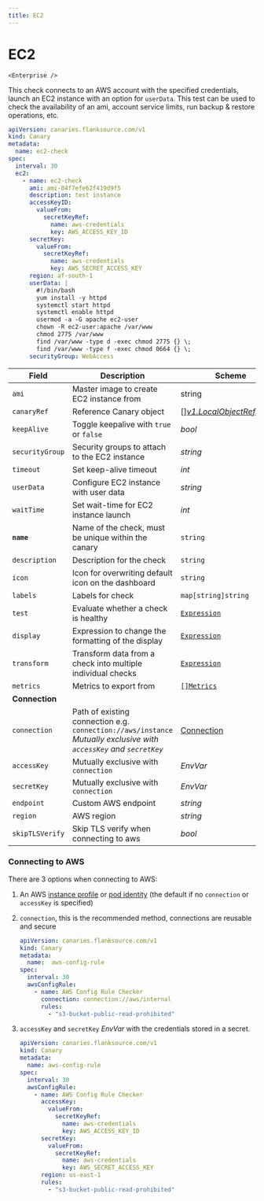 ```yaml
---
title: EC2
---
```


# <Icon name="aws-ec2-instance" /> EC2

    <Enterprise />

This check connects to an AWS account with the specified credentials, launch an EC2 instance with an option for `userData`.
This test can be used to check the availability of an ami, account service limits, run backup & restore operations, etc.

```yaml
apiVersion: canaries.flanksource.com/v1
kind: Canary
metadata:
  name: ec2-check
spec:
  interval: 30
  ec2:
    - name: ec2-check
      ami: ami-04f7efe62f419d9f5
      description: test instance
      accessKeyID:
        valueFrom:
          secretKeyRef:
            name: aws-credentials
            key: AWS_ACCESS_KEY_ID
      secretKey:
        valueFrom:
          secretKeyRef:
            name: aws-credentials
            key: AWS_SECRET_ACCESS_KEY
      region: af-south-1
      userData: |
        #!/bin/bash
        yum install -y httpd
        systemctl start httpd
        systemctl enable httpd
        usermod -a -G apache ec2-user
        chown -R ec2-user:apache /var/www
        chmod 2775 /var/www
        find /var/www -type d -exec chmod 2775 {} \;
        find /var/www -type f -exec chmod 0664 {} \;
      securityGroup: WebAccess
```

| Field | Description | Scheme | Required |
| ----- | ----------- | ------ | -------- |
| `ami` | Master image to create EC2 instance from | string | Yes |
| `canaryRef` | Reference Canary object | \[\][*v1.LocalObjectReference*](https://kubernetes.io/docs/reference/generated/kubernetes-api/v1.20/#localobjectreference-v1-core) |  |
| `keepAlive` | Toggle keepalive with `true` or `false` | *bool* |  |
| `securityGroup` | Security groups to attach to the EC2 instance | *string* |  |
| `timeout` | Set keep-alive timeout | *int* |  |
| `userData` | Configure EC2 instance with user data | *string* |  |
| `waitTime` | Set wait-time for EC2 instance launch | *int* |  |
| **`name`**    | Name of the check, must be unique within the canary         | `string`                                     | Yes      |
| `description` | Description for the check                                   | `string`                                     |          |
| `icon`        | Icon for overwriting default icon on the dashboard          | `string`                                     |          |
| `labels`      | Labels for check                                            | `map[string]string`                          |          |
| `test`        | Evaluate whether a check is healthy                         | [`Expression`](../concepts/health-evaluation)  |          |
| `display`     | Expression to change the formatting of the display          | [`Expression`](../concepts/display-formatting) |          |
| `transform`   | Transform data from a check into multiple individual checks | [`Expression`](../concepts/transforms)          |          |
| `metrics`     | Metrics to export from                                      | [`[]Metrics`](../concepts/metrics-exporter)    |          |
| **Connection** |  |  | |
| `connection` | Path of existing connection e.g. `connection://aws/instance`<br />*Mutually exclusive with `accessKey` and `secretKey`* <br /> <Commercial /> | [Connection](../concepts/connections) | |
| `accessKey` | Mutually exclusive with `connection` | <CommonLink to="authentication" anchor="envvar">*EnvVar*</CommonLink> | |
| `secretKey` | Mutually exclusive with `connection` | <CommonLink to="authentication" anchor="envvar">*EnvVar*</CommonLink> | |
| `endpoint` | Custom AWS endpoint | *string* | |
| `region` | AWS region | *string* | |
| `skipTLSVerify` | Skip TLS verify when connecting to aws | *bool* | |

### Connecting to AWS

There are 3 options when connecting to AWS:

1. An AWS [instance profile](https://docs.aws.amazon.com/AWSEC2/latest/UserGuide/iam-roles-for-amazon-ec2.html) or [pod identity](https://docs.aws.amazon.com/eks/latest/userguide/pod-configuration.html) (the default if no `connection` or `accessKey` is specified)

2. `connection`, this is the recommended method, connections are reusable and secure

   ```yaml title="aws-connection.yaml"
   apiVersion: canaries.flanksource.com/v1
   kind: Canary
   metadata:
     name:  aws-config-rule
   spec:
     interval: 30
     awsConfigRule:
       - name: AWS Config Rule Checker
         connection: connection://aws/internal
         rules:
           - "s3-bucket-public-read-prohibited"
   ```

3. `accessKey` and `secretKey` <CommonLink to="authentication" anchor="envvar">*EnvVar*</CommonLink> with the credentials stored in a secret.

   ```yaml title="aws.yaml"
   apiVersion: canaries.flanksource.com/v1
   kind: Canary
   metadata:
     name: aws-config-rule
   spec:
     interval: 30
     awsConfigRule:
       - name: AWS Config Rule Checker
         accessKey:
           valueFrom:
             secretKeyRef:
               name: aws-credentials
               key: AWS_ACCESS_KEY_ID
         secretKey:
           valueFrom:
             secretKeyRef:
               name: aws-credentials
               key: AWS_SECRET_ACCESS_KEY
         region: us-east-1
         rules:
           - "s3-bucket-public-read-prohibited"
   ```
